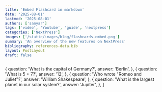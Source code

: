 ```yaml
---
title: 'Embed Flashcard in markdown'
date: '2025-08-01'
lastmod: '2025-08-01'
authors: ['samyar']
tags: ['video', 'Youtube', 'guide', 'nextpress']
categories: ['NextPress']
images: ['/static/images/blog/flashcards-embed.png']
summary: 'An overview of the new features on NextPress'
bibliography: references-data.bib
layout: PostLayout
draft: false
---
```


  {
    question: 'What is the capital of Germany?',
    answer: 'Berlin',
  },
  {
    question: 'What is 5 + 7?',
    answer: '12',
  },
  {
    question: 'Who wrote "Romeo and Juliet"?',
    answer: 'William Shakespeare',
  },
  {
    question: 'What is the largest planet in our solar system?',
    answer: 'Jupiter',
  },
]

<Flashcards flashcards={demoData} />
